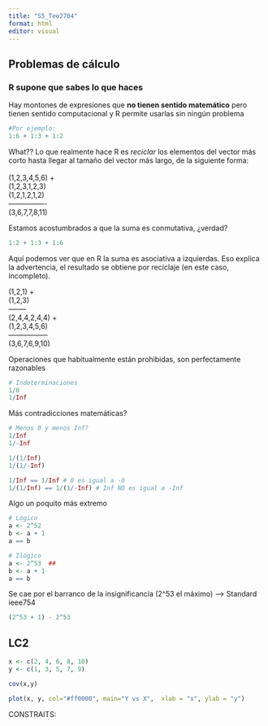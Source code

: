 ```yaml
---
title: "S5_Teo2704"
format: html
editor: visual
---
```


## Problemas de cálculo

### R supone que sabes lo que haces

Hay montones de expresiones que **no tienen sentido matemático** pero tienen sentido computacional y R permite usarlas sin ningún problema

```r
#Por ejemplo:
1:6 + 1:3 + 1:2
```

What?? Lo que realmente hace R es *reciclar* los elementos del vector más corto hasta llegar al tamaño del vector más largo, de la siguiente forma:\
\
(1,2,3,4,5,6) +\
(1,2,3,1,2,3)\
(1,2,1,2,1,2)\
----------------\
(3,6,7,7,8,11)

Estamos acostumbrados a que la suma es conmutativa, ¿verdad?

```r
1:2 + 1:3 + 1:6
```

Aquí podemos ver que en R la suma es asociativa a izquierdas. Eso explica la advertencia, el resultado se obtiene por reciclaje (en este caso, incompleto).

(1,2,1) +\
(1,2,3)\
--------\
(2,4,4,2,4,4) +\
(1,2,3,4,5,6)\
-----------------\
(3,6,7,6,9,10)

Operaciones que habitualmente están prohibidas, son perfectamente razonables

```r
# Indeterminaciones
1/0
1/Inf
```

Más contradicciones matemáticas?

```r
# Menos 0 y menos Inf? 
1/Inf
1/-Inf

1/(1/Inf)
1/(1/-Inf)

1/Inf == 1/Inf # 0 es igual a -0
1/(1/Inf) == 1/(1/-Inf) # Inf NO es igual a -Inf
```

Algo un poquito más extremo

```r
# Lógico
a <- 2^52
b <- a + 1
a == b

# Ilógico
a <- 2^53  ##
b <- a + 1
a == b
```

Se cae por el barranco de la insignificancia (2\^53 el máximo) --\> Standard ieee754

```r
(2^53 + 1) - 2^53
```

## LC2

```r
x <- c(2, 4, 6, 8, 10)
y <- c(1, 3, 5, 7, 9)

cov(x,y)

plot(x, y, col="#ff0000", main="Y vs X",  xlab = "x", ylab = "y")
```

CONSTRAITS:
